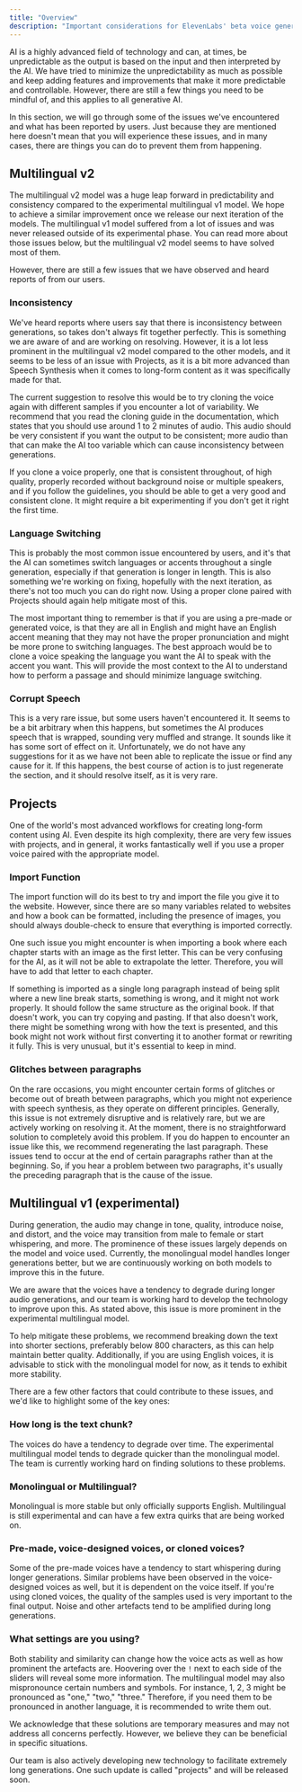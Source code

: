 ```yaml
---
title: "Overview"
description: "Important considerations for ElevenLabs' beta voice generation, including text length, model choice, voice types, and generation settings, with tips for optimizing audio quality."
---
```



AI is a highly advanced field of technology and can, at times, be unpredictable as the output is based on the input and then interpreted by the AI. We have tried to minimize the unpredictability as much as possible and keep adding features and improvements that make it more predictable and controllable. However, there are still a few things you need to be mindful of, and this applies to all generative AI.

In this section, we will go through some of the issues we've encountered and what has been reported by users. Just because they are mentioned here doesn't mean that you will experience these issues, and in many cases, there are things you can do to prevent them from happening.

## Multilingual v2

The multilingual v2 model was a huge leap forward in predictability and consistency compared to the experimental multilingual v1 model. We hope to achieve a similar improvement once we release our next iteration of the models. The multilingual v1 model suffered from a lot of issues and was never released outside of its experimental phase. You can read more about those issues below, but the multilingual v2 model seems to have solved most of them. 

However, there are still a few issues that we have observed and heard reports of from our users.

### Inconsistency

We've heard reports where users say that there is inconsistency between generations, so takes don't always fit together perfectly. This is something we are aware of and are working on resolving. However, it is a lot less prominent in the multilingual v2 model compared to the other models, and it seems to be less of an issue with Projects, as it is a bit more advanced than Speech Synthesis when it comes to long-form content as it was specifically made for that.

The current suggestion to resolve this would be to try cloning the voice again with different samples if you encounter a lot of variability. We recommend that you read the cloning guide in the documentation, which states that you should use around 1 to 2 minutes of audio. This audio should be very consistent if you want the output to be consistent; more audio than that can make the AI too variable which can cause inconsistency between generations.

If you clone a voice properly, one that is consistent throughout, of high quality, properly recorded without background noise or multiple speakers, and if you follow the guidelines, you should be able to get a very good and consistent clone. It might require a bit experimenting if you don't get it right the first time.

### Language Switching

This is probably the most common issue encountered by users, and it's that the AI can sometimes switch languages or accents throughout a single generation, especially if that generation is longer in length. This is also something we're working on fixing, hopefully with the next iteration, as there's not too much you can do right now. Using a proper clone paired with Projects should again help mitigate most of this.

The most important thing to remember is that if you are using a pre-made or generated voice, is that they are all in English and might have an English accent meaning that they may not have the proper pronunciation and might be more prone to switching languages. The best approach would be to clone a voice speaking the language you want the AI to speak with the accent you want. This will provide the most context to the AI to understand how to perform a passage and should minimize language switching.

### Corrupt Speech

This is a very rare issue, but some users haven't encountered it. It seems to be a bit arbitrary when this happens, but sometimes the AI produces speech that is wrapped, sounding very muffled and strange. It sounds like it has some sort of effect on it. Unfortunately, we do not have any suggestions for it as we have not been able to replicate the issue or find any cause for it. If this happens, the best course of action is to just regenerate the section, and it should resolve itself, as it is very rare.

## Projects

One of the world's most advanced workflows for creating long-form content using AI. Even despite its high complexity, there are very few issues with projects, and in general, it works fantastically well if you use a proper voice paired with the appropriate model.

### Import Function

The import function will do its best to try and import the file you give it to the website. However, since there are so many variables related to websites and how a book can be formatted, including the presence of images, you should always double-check to ensure that everything is imported correctly.

One such issue you might encounter is when importing a book where each chapter starts with an image as the first letter. This can be very confusing for the AI, as it will not be able to extrapolate the letter. Therefore, you will have to add that letter to each chapter.

If something is imported as a single long paragraph instead of being split where a new line break starts, something is wrong, and it might not work properly. It should follow the same structure as the original book. If that doesn't work, you can try copying and pasting. If that also doesn't work, there might be something wrong with how the text is presented, and this book might not work without first converting it to another format or rewriting it fully. This is very unusual, but it's essential to keep in mind.

### Glitches between paragraphs

On the rare occasions, you might encounter certain forms of glitches or become out of breath between paragraphs, which you might not experience with speech synthesis, as they operate on different principles. Generally, this issue is not extremely disruptive and is relatively rare, but we are actively working on resolving it. At the moment, there is no straightforward solution to completely avoid this problem. If you do happen to encounter an issue like this, we recommend regenerating the last paragraph. These issues tend to occur at the end of certain paragraphs rather than at the beginning. So, if you hear a problem between two paragraphs, it's usually the preceding paragraph that is the cause of the issue.

## Multilingual v1 (experimental)

During generation, the audio may change in tone, quality, introduce noise, and distort, and the voice may transition from male to female or start whispering, and more. The prominence of these issues largely depends on the model and voice used. Currently, the monolingual model handles longer generations better, but we are continuously working on both models to improve this in the future.

We are aware that the voices have a tendency to degrade during longer audio generations, and our team is working hard to develop the technology to improve upon this. As stated above, this issue is more prominent in the experimental multilingual model.

To help mitigate these problems, we recommend breaking down the text into shorter sections, preferably below 800 characters, as this can help maintain better quality. Additionally, if you are using English voices, it is advisable to stick with the monolingual model for now, as it tends to exhibit more stability.

There are a few other factors that could contribute to these issues, and we'd like to highlight some of the key ones:
 
### How long is the text chunk?
The voices do have a tendency to degrade over time. The experimental multilingual model tends to degrade quicker than the monolingual model. The team is currently working hard on finding solutions to these problems.

### Monolingual or Multilingual?
Monolingual is more stable but only officially supports English.
Multilingual is still experimental and can have a few extra quirks that are being worked on.

### Pre-made, voice-designed voices, or cloned voices?
Some of the pre-made voices have a tendency to start whispering during longer generations.
Similar problems have been observed in the voice-designed voices as well, but it is dependent on the voice itself.
If you're using cloned voices, the quality of the samples used is very important to the final output. Noise and other artefacts tend to be amplified during long generations.

### What settings are you using?
Both stability and similarity can change how the voice acts as well as how prominent the artefacts are. Hoovering over the `!` next to each side of the sliders will reveal some more information.
The multilingual model may also mispronounce certain numbers and symbols. For instance, 1, 2, 3 might be pronounced as "one," "two," "three." Therefore, if you need them to be pronounced in another language, it is recommended to write them out.

We acknowledge that these solutions are temporary measures and may not address all concerns perfectly. However, we believe they can be beneficial in specific situations.

Our team is also actively developing new technology to facilitate extremely long generations. One such update is called "projects" and will be released soon.

